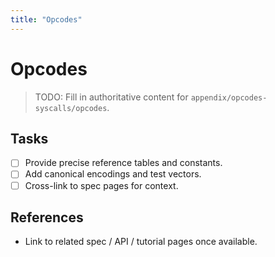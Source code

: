 ```yaml
---
title: "Opcodes"
---
```


# Opcodes

> TODO: Fill in authoritative content for `appendix/opcodes-syscalls/opcodes`.

## Tasks
- [ ] Provide precise reference tables and constants.
- [ ] Add canonical encodings and test vectors.
- [ ] Cross-link to spec pages for context.

## References
- Link to related spec / API / tutorial pages once available.

